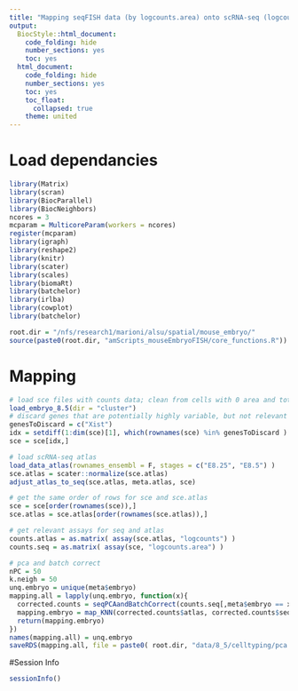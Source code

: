 ```yaml
---
title: "Mapping seqFISH data (by logcounts.area) onto scRNA-seq (logcounts)"
output:
  BiocStyle::html_document:
    code_folding: hide
    number_sections: yes
    toc: yes  
  html_document:
    code_folding: hide
    number_sections: yes
    toc: yes
    toc_float:
      collapsed: true
    theme: united
---
```


# Load dependancies

```r

library(Matrix)
library(scran)
library(BiocParallel)
library(BiocNeighbors)
ncores = 3
mcparam = MulticoreParam(workers = ncores)
register(mcparam)
library(igraph)
library(reshape2)
library(knitr)
library(scater)
library(scales)
library(biomaRt)
library(batchelor)
library(irlba)
library(cowplot)
library(batchelor)

root.dir = "/nfs/research1/marioni/alsu/spatial/mouse_embryo/"
source(paste0(root.dir, "amScripts_mouseEmbryoFISH/core_functions.R"))

```

# Mapping

```r

# load sce files with counts data; clean from cells with 0 area and total # mRNA < user's threshold 
load_embryo_8.5(dir = "cluster")
# discard genes that are potentially highly variable, but not relevant for celltype identity 
genesToDiscard = c("Xist")
idx = setdiff(1:dim(sce)[1], which(rownames(sce) %in% genesToDiscard ) )
sce = sce[idx,]

# load scRNA-seq atlas
load_data_atlas(rownames_ensembl = F, stages = c("E8.25", "E8.5") )
sce.atlas = scater::normalize(sce.atlas)
adjust_atlas_to_seq(sce.atlas, meta.atlas, sce)

# get the same order of rows for sce and sce.atlas
sce = sce[order(rownames(sce)),]
sce.atlas = sce.atlas[order(rownames(sce.atlas)),]

# get relevant assays for seq and atlas
counts.atlas = as.matrix( assay(sce.atlas, "logcounts") )
counts.seq = as.matrix( assay(sce, "logcounts.area") )

# pca and batch correct
nPC = 50
k.neigh = 50
unq.embryo = unique(meta$embryo)
mapping.all = lapply(unq.embryo, function(x){
  corrected.counts = seqPCAandBatchCorrect(counts.seq[,meta$embryo == x], counts.atlas, meta.atlas, nPC)
  mapping.embryo = map_KNN(corrected.counts$atlas, corrected.counts$seq, meta.atlas, meta[meta$embryo == x,], k.neigh = k.neigh, mcparam)
  return(mapping.embryo)
})
names(mapping.all) = unq.embryo
saveRDS(mapping.all, file = paste0( root.dir, "data/8_5/celltyping/pca.rds"))

```


#Session Info
```r
sessionInfo()
```
